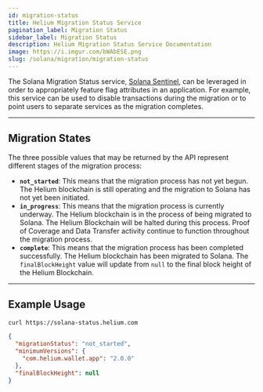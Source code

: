 ```yaml
---
id: migration-status
title: Helium Migration Status Service
pagination_label: Migration Status
sidebar_label: Migration Status
description: Helium Migration Status Service Documentation
image: https://i.imgur.com/bWAbESE.png
slug: /solana/migration/migration-status
---
```



The Solana Migration Status service, [Solana Sentinel](https://github.com/helium/solana-sentinel),
can be leveraged in order to appropriately feature flag attributes in an application. For example,
this service can be used to disable transactions during the migration or to point users to separate
services as the migration completes.

---

## Migration States

The three possible values that may be returned by the API represent different stages of the
migration process:

- **`not_started`**: This means that the migration process has not yet begun. The Helium blockchain
  is still operating and the migration to Solana has not yet been initiated.
- **`in_progress`**: This means that the migration process is currently underway. The Helium
  blockchain is in the process of being migrated to Solana. The Helium Blockchain will be halted
  during this process. Proof of Coverage and Data Transfer activity continue to function throughout
  the migration process.
- **`complete`**: This means that the migration process has been completed successfully. The Helium
  blockchain has been migrated to Solana. The `finalBlockHeight` value will update from `null` to
  the final block height of the Helium Blockchain.

---

## Example Usage

```bash
curl https://solana-status.helium.com
```

```json
{
  "migrationStatus": "not_started",
  "minimumVersions": {
    "com.helium.wallet.app": "2.0.0"
  },
  "finalBlockHeight": null
}
```
